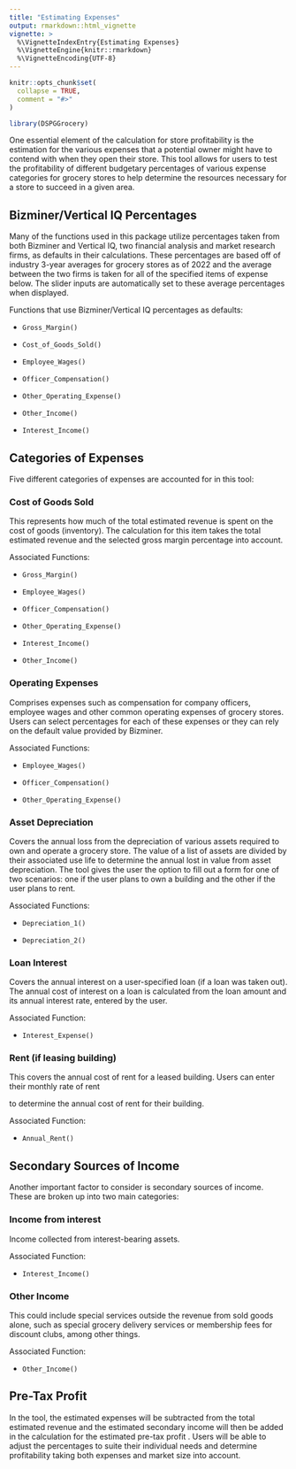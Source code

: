```yaml
---
title: "Estimating Expenses"
output: rmarkdown::html_vignette
vignette: >
  %\VignetteIndexEntry{Estimating Expenses}
  %\VignetteEngine{knitr::rmarkdown}
  %\VignetteEncoding{UTF-8}
---
```


```r
knitr::opts_chunk$set(
  collapse = TRUE,
  comment = "#>"
)
```

```r
library(DSPGGrocery)
```

One essential element of the calculation for store profitability is the estimation for the various expenses that a potential owner might have to contend with when they open their store. This tool allows for users to test the profitability of different budgetary percentages of various expense categories for grocery stores to help determine the resources necessary for a store to succeed in a given area.

## Bizminer/Vertical IQ Percentages

Many of the functions used in this package utilize percentages taken from both Bizminer and Vertical IQ, two financial analysis and market research firms, as defaults in their calculations. These percentages are based off of industry 3-year averages for grocery stores as of 2022 and the average between the two firms is taken for all of the specified items of expense below. The slider inputs are automatically set to these average percentages when displayed.

Functions that use Bizminer/Vertical IQ percentages as defaults:

-   `Gross_Margin()`

-   `Cost_of_Goods_Sold()`

-   `Employee_Wages()`

-   `Officer_Compensation()`

-   `Other_Operating_Expense()`

-   `Other_Income()`

-   `Interest_Income()`

## Categories of Expenses

Five different categories of expenses are accounted for in this tool:

### Cost of Goods Sold

This represents how much of the total estimated revenue is spent on the cost of goods (inventory). The calculation for this item takes the total estimated revenue and the selected gross margin percentage into account.

Associated Functions:

-   `Gross_Margin()`

-   `Employee_Wages()`

-   `Officer_Compensation()`

-   `Other_Operating_Expense()`

-   `Interest_Income()`

-   `Other_Income()`

### Operating Expenses

Comprises expenses such as compensation for company officers, employee wages and other common operating expenses of grocery stores. Users can select percentages for each of these expenses or they can rely on the default value provided by Bizminer.

Associated Functions:

-   `Employee_Wages()`

-   `Officer_Compensation()`

-   `Other_Operating_Expense()`

### Asset Depreciation

Covers the annual loss from the depreciation of various assets required to own and operate a grocery store. The value of a list of assets are divided by their associated use life to determine the annual lost in value from asset depreciation. The tool gives the user the option to fill out a form for one of two scenarios: one if the user plans to own a building and the other if the user plans to rent.

Associated Functions:

-   `Depreciation_1()`

-   `Depreciation_2()`

### Loan Interest

Covers the annual interest on a user-specified loan (if a loan was taken out). The annual cost of interest on a loan is calculated from the loan amount and its annual interest rate, entered by the user.

Associated Function:

-   `Interest_Expense()`

### Rent (if leasing building)

This covers the annual cost of rent for a leased building. Users can enter their monthly rate of rent

to determine the annual cost of rent for their building.

Associated Function:

-   `Annual_Rent()`

## Secondary Sources of Income

Another important factor to consider is secondary sources of income. These are broken up into two main categories:

### Income from interest

Income collected from interest-bearing assets.

Associated Function:

-   `Interest_Income()`

### Other Income

This could include special services outside the revenue from sold goods alone, such as special grocery delivery services or membership fees for discount clubs, among other things.

Associated Function:

-   `Other_Income()`

## Pre-Tax Profit

In the tool, the estimated expenses will be subtracted from the total estimated revenue and the estimated secondary income will then be added in the calculation for the estimated pre-tax profit . Users will be able to adjust the percentages to suite their individual needs and determine profitability taking both expenses and market size into account.
